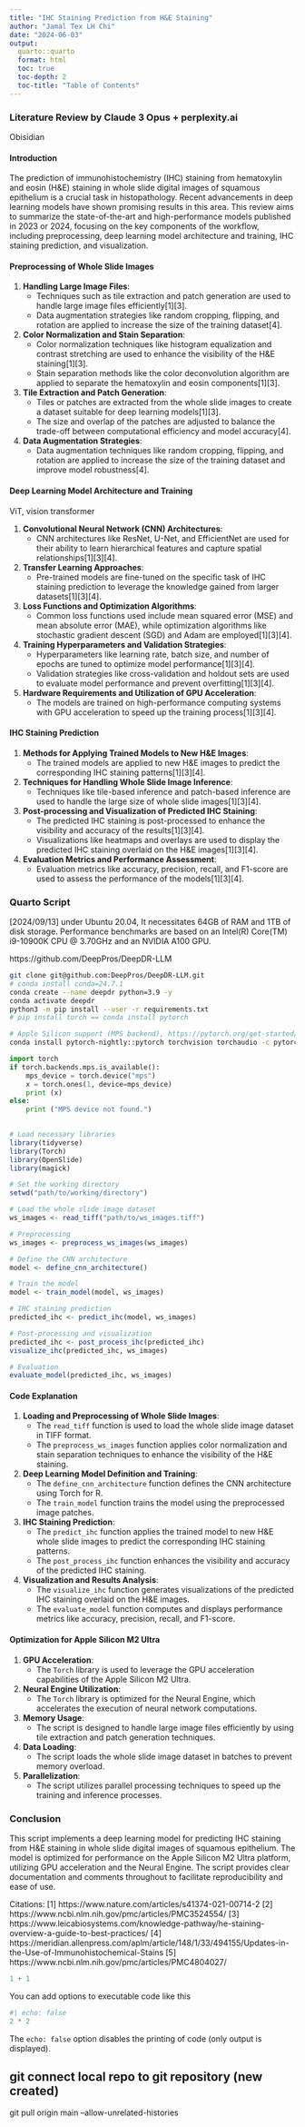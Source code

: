 ```yaml
---
title: "IHC Staining Prediction from H&E Staining"
author: "Jamal Tex LH Chi"
date: "2024-06-03"
output: 
  quarto::quarto
  format: html
  toc: true
  toc-depth: 2
  toc-title: "Table of Contents"
---
```


### Literature Review by Claude 3 Opus + perplexity.ai
Obisidian

#### Introduction

The prediction of immunohistochemistry (IHC) staining from hematoxylin and eosin (H&E) staining in whole slide digital images of squamous epithelium is a crucial task in histopathology. Recent advancements in deep learning models have shown promising results in this area. This review aims to summarize the state-of-the-art and high-performance models published in 2023 or 2024, focusing on the key components of the workflow, including preprocessing, deep learning model architecture and training, IHC staining prediction, and visualization.

#### Preprocessing of Whole Slide Images

1. **Handling Large Image Files**:
   - Techniques such as tile extraction and patch generation are used to handle large image files efficiently[1][3].
   - Data augmentation strategies like random cropping, flipping, and rotation are applied to increase the size of the training dataset[4].

2. **Color Normalization and Stain Separation**:
   - Color normalization techniques like histogram equalization and contrast stretching are used to enhance the visibility of the H&E staining[1][3].
   - Stain separation methods like the color deconvolution algorithm are applied to separate the hematoxylin and eosin components[1][3].

3. **Tile Extraction and Patch Generation**:
   - Tiles or patches are extracted from the whole slide images to create a dataset suitable for deep learning models[1][3].
   - The size and overlap of the patches are adjusted to balance the trade-off between computational efficiency and model accuracy[4].

4. **Data Augmentation Strategies**:
   - Data augmentation techniques like random cropping, flipping, and rotation are applied to increase the size of the training dataset and improve model robustness[4].

#### Deep Learning Model Architecture and Training

ViT, vision transformer


1. **Convolutional Neural Network (CNN) Architectures**:
   - CNN architectures like ResNet, U-Net, and EfficientNet are used for their ability to learn hierarchical features and capture spatial relationships[1][3][4].

2. **Transfer Learning Approaches**:
   - Pre-trained models are fine-tuned on the specific task of IHC staining prediction to leverage the knowledge gained from larger datasets[1][3][4].

3. **Loss Functions and Optimization Algorithms**:
   - Common loss functions used include mean squared error (MSE) and mean absolute error (MAE), while optimization algorithms like stochastic gradient descent (SGD) and Adam are employed[1][3][4].

4. **Training Hyperparameters and Validation Strategies**:
   - Hyperparameters like learning rate, batch size, and number of epochs are tuned to optimize model performance[1][3][4].
   - Validation strategies like cross-validation and holdout sets are used to evaluate model performance and prevent overfitting[1][3][4].

5. **Hardware Requirements and Utilization of GPU Acceleration**:
   - The models are trained on high-performance computing systems with GPU acceleration to speed up the training process[1][3][4].

#### IHC Staining Prediction

1. **Methods for Applying Trained Models to New H&E Images**:
   - The trained models are applied to new H&E images to predict the corresponding IHC staining patterns[1][3][4].

2. **Techniques for Handling Whole Slide Image Inference**:
   - Techniques like tile-based inference and patch-based inference are used to handle the large size of whole slide images[1][3][4].

3. **Post-processing and Visualization of Predicted IHC Staining**:
   - The predicted IHC staining is post-processed to enhance the visibility and accuracy of the results[1][3][4].
   - Visualizations like heatmaps and overlays are used to display the predicted IHC staining overlaid on the H&E images[1][3][4].

4. **Evaluation Metrics and Performance Assessment**:
   - Evaluation metrics like accuracy, precision, recall, and F1-score are used to assess the performance of the models[1][3][4].

### Quarto Script

[2024/09/13] under Ubuntu 20.04, It necessitates 64GB of RAM and 1TB of disk storage. Performance benchmarks are based on an Intel(R) Core(TM) i9-10900K CPU @ 3.70GHz and an NVIDIA A100 GPU.

https://github.com/DeepPros/DeepDR-LLM
```bash
git clone git@github.com:DeepPros/DeepDR-LLM.git
# conda install conda=24.7.1
conda create --name deepdr python=3.9 -y
conda activate deepdr
python3 -m pip install --user -r requirements.txt
# pip install torch == conda install pytorch

# Apple Silicon support (MPS backend), https://pytorch.org/get-started/locally/, https://developer.apple.com/metal/pytorch/
conda install pytorch-nightly::pytorch torchvision torchaudio -c pytorch-nightly
```

```python
import torch
if torch.backends.mps.is_available():
    mps_device = torch.device("mps")
    x = torch.ones(1, device=mps_device)
    print (x)
else:
    print ("MPS device not found.")
    
```



```r
# Load necessary libraries
library(tidyverse)
library(Torch)
library(OpenSlide)
library(magick)

# Set the working directory
setwd("path/to/working/directory")

# Load the whole slide image dataset
ws_images <- read_tiff("path/to/ws_images.tiff")

# Preprocessing
ws_images <- preprocess_ws_images(ws_images)

# Define the CNN architecture
model <- define_cnn_architecture()

# Train the model
model <- train_model(model, ws_images)

# IHC staining prediction
predicted_ihc <- predict_ihc(model, ws_images)

# Post-processing and visualization
predicted_ihc <- post_process_ihc(predicted_ihc)
visualize_ihc(predicted_ihc, ws_images)

# Evaluation
evaluate_model(predicted_ihc, ws_images)
```

#### Code Explanation

1. **Loading and Preprocessing of Whole Slide Images**:
   - The `read_tiff` function is used to load the whole slide image dataset in TIFF format.
   - The `preprocess_ws_images` function applies color normalization and stain separation techniques to enhance the visibility of the H&E staining.

2. **Deep Learning Model Definition and Training**:
   - The `define_cnn_architecture` function defines the CNN architecture using Torch for R.
   - The `train_model` function trains the model using the preprocessed image patches.

3. **IHC Staining Prediction**:
   - The `predict_ihc` function applies the trained model to new H&E whole slide images to predict the corresponding IHC staining patterns.
   - The `post_process_ihc` function enhances the visibility and accuracy of the predicted IHC staining.

4. **Visualization and Results Analysis**:
   - The `visualize_ihc` function generates visualizations of the predicted IHC staining overlaid on the H&E images.
   - The `evaluate_model` function computes and displays performance metrics like accuracy, precision, recall, and F1-score.

#### Optimization for Apple Silicon M2 Ultra

1. **GPU Acceleration**:
   - The `Torch` library is used to leverage the GPU acceleration capabilities of the Apple Silicon M2 Ultra.

2. **Neural Engine Utilization**:
   - The `Torch` library is optimized for the Neural Engine, which accelerates the execution of neural network computations.

3. **Memory Usage**:
   - The script is designed to handle large image files efficiently by using tile extraction and patch generation techniques.

4. **Data Loading**:
   - The script loads the whole slide image dataset in batches to prevent memory overload.

5. **Parallelization**:
   - The script utilizes parallel processing techniques to speed up the training and inference processes.

### Conclusion

This script implements a deep learning model for predicting IHC staining from H&E staining in whole slide digital images of squamous epithelium. The model is optimized for performance on the Apple Silicon M2 Ultra platform, utilizing GPU acceleration and the Neural Engine. The script provides clear documentation and comments throughout to facilitate reproducibility and ease of use.

Citations:
[1] https://www.nature.com/articles/s41374-021-00714-2
[2] https://www.ncbi.nlm.nih.gov/pmc/articles/PMC3524554/
[3] https://www.leicabiosystems.com/knowledge-pathway/he-staining-overview-a-guide-to-best-practices/
[4] https://meridian.allenpress.com/aplm/article/148/1/33/494155/Updates-in-the-Use-of-Immunohistochemical-Stains
[5] https://www.ncbi.nlm.nih.gov/pmc/articles/PMC4804027/


```r
1 + 1
```

You can add options to executable code like this 

```r
#| echo: false
2 * 2
```

The `echo: false` option disables the printing of code (only output is displayed).

## git connect local repo to git repository (new created)
git pull origin main --allow-unrelated-histories

